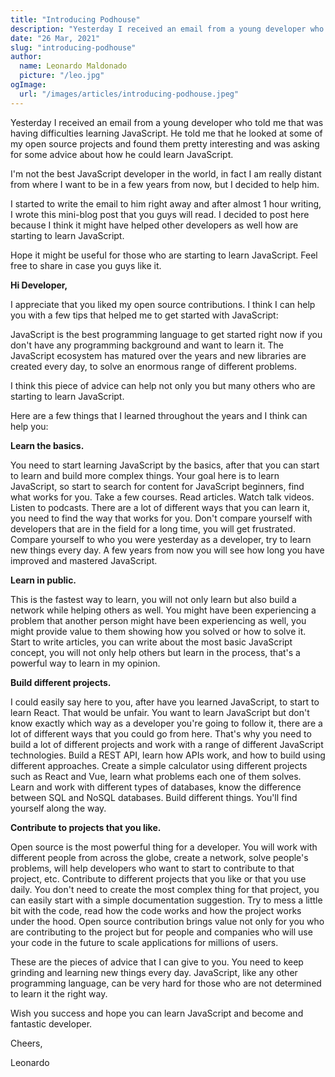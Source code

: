 ```yaml
---
title: "Introducing Podhouse"
description: "Yesterday I received an email from a young developer who told me that was having difficulties learning JavaScript."
date: "26 Mar, 2021"
slug: "introducing-podhouse"
author:
  name: Leonardo Maldonado
  picture: "/leo.jpg"
ogImage:
  url: "/images/articles/introducing-podhouse.jpeg"
---
```


Yesterday I received an email from a young developer who told me that was having difficulties learning JavaScript. He told me that he looked at some of my open source projects and found them pretty interesting and was asking for some advice about how he could learn JavaScript.

I'm not the best JavaScript developer in the world, in fact I am really distant from where I want to be in a few years from now, but I decided to help him.

I started to write the email to him right away and after almost 1 hour writing, I wrote this mini-blog post that you guys will read. I decided to post here because I think it might have helped other developers as well how are starting to learn JavaScript.

Hope it might be useful for those who are starting to learn JavaScript. Feel free to share in case you guys like it.

**Hi Developer,**

I appreciate that you liked my open source contributions. I think I can help you with a few tips that helped me to get started with JavaScript:

JavaScript is the best programming language to get started right now if you don't have any programming background and want to learn it. The JavaScript ecosystem has matured over the years and new libraries are created every day, to solve an enormous range of different problems.

I think this piece of advice can help not only you but many others who are starting to learn JavaScript.

Here are a few things that I learned throughout the years and I think can help you:

**Learn the basics.**

You need to start learning JavaScript by the basics, after that you can start to learn and build more complex things. Your goal here is to learn JavaScript, so start to search for content for JavaScript beginners, find what works for you. Take a few courses. Read articles. Watch talk videos. Listen to podcasts. There are a lot of different ways that you can learn it, you need to find the way that works for you. Don't compare yourself with developers that are in the field for a long time, you will get frustrated. Compare yourself to who you were yesterday as a developer, try to learn new things every day. A few years from now you will see how long you have improved and mastered JavaScript.

**Learn in public.**

This is the fastest way to learn, you will not only learn but also build a network while helping others as well. You might have been experiencing a problem that another person might have been experiencing as well, you might provide value to them showing how you solved or how to solve it. Start to write articles, you can write about the most basic JavaScript concept, you will not only help others but learn in the process, that's a powerful way to learn in my opinion.

**Build different projects.**

I could easily say here to you, after have you learned JavaScript, to start to learn React. That would be unfair. You want to learn JavaScript but don't know exactly which way as a developer you're going to follow it, there are a lot of different ways that you could go from here. That's why you need to build a lot of different projects and work with a range of different JavaScript technologies. Build a REST API, learn how APIs work, and how to build using different approaches. Create a simple calculator using different projects such as React and Vue, learn what problems each one of them solves. Learn and work with different types of databases, know the difference between SQL and NoSQL databases. Build different things. You'll find yourself along the way.

**Contribute to projects that you like.**

Open source is the most powerful thing for a developer. You will work with different people from across the globe, create a network, solve people's problems, will help developers who want to start to contribute to that project, etc. Contribute to different projects that you like or that you use daily. You don't need to create the most complex thing for that project, you can easily start with a simple documentation suggestion. Try to mess a little bit with the code, read how the code works and how the project works under the hood. Open source contribution brings value not only for you who are contributing to the project but for people and companies who will use your code in the future to scale applications for millions of users.

These are the pieces of advice that I can give to you. You need to keep grinding and learning new things every day. JavaScript, like any other programming language, can be very hard for those who are not determined to learn it the right way.

Wish you success and hope you can learn JavaScript and become and fantastic developer.

Cheers,

Leonardo
